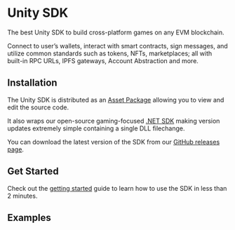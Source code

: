 
# Unity SDK

The best Unity SDK to build cross-platform games on any EVM blockchain.

Connect to user&rsquo;s wallets, interact with smart contracts, sign
messages, and utilize common standards such as tokens, NFTs, marketplaces; all with built-in RPC URLs, IPFS gateways, Account Abstraction and more.

<OpenSourceCard
	title="Unity SDK"
	href="https://github.com/thirdweb-dev/unity"
	isLibrary={false}
/>

## Installation

The Unity SDK is distributed as an [Asset Package](https://docs.unity3d.com/Manual/AssetPackages.html) allowing you to view and edit the source code.

It also wraps our open-source gaming-focused [.NET SDK](https://github.com/thirdweb-dev/dotnet) making version updates extremely simple containing a single DLL filechange.

You can download the latest version of the SDK from our [GitHub releases page](https://github.com/thirdweb-dev/unity-sdk/releases).

## Get Started

Check out the [getting started](/unity/v5/getting-started) guide to learn how to use the SDK in less than 2 minutes.

<ArticleIconCard
	href="/unity/v5/getting-started"
	icon={GraduationCap}
	title="Get started with the Unity SDK"
/>

## Examples

<Grid>

<ArticleCard
	title="Web3 Warriors"
	description="Demo — Epic Onchain Survival Game Built in 3 Weeks. Multichain, Signless, Gasless."
	href="https://web3warriors.thirdweb.com/"
/>

<ArticleCard
	title="Take Flight!"
	description="Template — Endless Runner Showcasing Seamless Onboarding."
	href="https://github.com/thirdweb-example/unity-take-flight/"
/>

<ArticleCard
	title="Telegram Mini-App"
	description="Template — Bridging Telegram with Unity to interact with smart contracts."
	href="https://github.com/thirdweb-example/unity-telegram"
/>

<ArticleCard
	title="Pioneer"
	description="Template — Granting signing access to an app with account abstraction to sponsor gas fees"
	href="https://github.com/thirdweb-example/unity-pioneer"
/>

<ArticleCard
	title="Blockventure"
	description="Template — Blockchain RPG with Gathering, Shopping and Trading."
	href="https://github.com/thirdweb-example/unity-blockventure"
/>

<ArticleCard
	title="Unity IAP Meets Blockchain"
	description="Guide — Enhancing Unity IAP with Blockchain Interactions. Frontend and Backend Integration."
	href="https://blog.thirdweb.com/guides/enhancing-unity-iap-with-blockchain-interactions/"
/>

</Grid>
